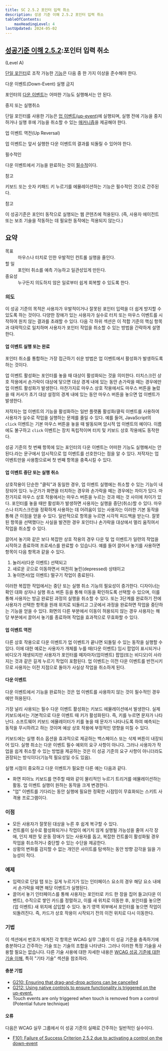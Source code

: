 ```yaml
---
title: SC 2.5.2 포인터 입력 취소
description: 성공 기준 이해 2.5.2 포인터 입력 취소
tableOfContents:
    maxHeadingLevel: 4
lastUpdated: 2024-05-02
---
```



## [성공기준 이해 2.5.2](https://w3.org/TR/WCAG22#pointer-cancellation):포인터 입력 취소 

(Level A)

<Card title="성공 기준(SC)"></Card>

[단일 포인터](../../../../glossary/single-pointer)로 조작 가능한 [기능](../../../../glossary/functionality)은 다음 중 한 가지 이상을 준수해야 한다.

다운 이벤트(Down-Event) 실행 금지

포인터의 [다운 이벤트](../../../../glossary/down-event)는 어떠한 기능도 실행해서는 안 된다.

중지 또는 실행취소

단일 포인터를 사용한 기능은 [업 이벤트(up-event)](../../../../glossary/up-event)에 실행되며, 실행 전에 기능을 중지하거나 실행 후에 기능을 취소할 수 있는 [매커니즘](../../../../glossary/mechanism)을 제공해야 한다.

업 이벤트 역전(Up Reversal)

업 이벤트는 앞서 실행한 다운 이벤트의 결과를 되돌릴 수 있어야 한다.

필수적인

다운 이벤트에서 기능을 완료하는 것이 [필수적](../../../../glossary/essential)이다.

참고

키보드 또는 숫자 키패드 키 누르기를 에뮬레이션하는 기능은 필수적인 것으로 간주된다.

참고

이 성공기준은 포인터 동작으로 실행되는 웹 콘텐츠에 적용된다. (즉, 사용자 에이전트 또는 보조 기술을 작동하는 데 필요한 동작에는 적용되지 않는다.)

## 요약

<dl>
<dt>목표</dt>
<dd>마우스나 터치로 인한 우발적인 컨트롤 실행을 줄인다.</dd>
<dt>할 일</dt>
<dd>포인터 취소를 예측 가능하고 일관성있게 만든다.</dd>
<dt>중요성</dt>
<dd>누구든지 의도하지 않은 일로부터 쉽게 회복할 수 있도록 한다.</dd>
</dl>

### 의도

이 성공 기준의 목적은 사용자가 우발적이거나 잘못된 포인터 입력을 더 쉽게 방지할 수 있도록 하는 것이다. 다양한 장애가 있는 사용자가 실수로 터치 또는 마우스 이벤트를 시작하여 원치 않는 결과를 초래할 수 있다. 다음 각 하위 섹션은 이 적합 기준의 핵심 항목과 대략적으로 일치하며 사용자가 포인터 작업을 취소할 수 있는 방법을 간략하게 설명한다.

#### 업 이벤트 실행 또는 완료

포인터 취소를 통합하는 가장 접근하기 쉬운 방법은 업 이벤트에서 활성화가 발생하도록 하는 것이다.

업 이벤트 활성화는 포인터를 놓을 때 대상이 활성화되는 것을 의미한다. 터치스크린 상호 작용에서 손가락이 대상에 닿으면 대상 경계 내에 있는 동안 손가락을 떼는 경우에만 업 이벤트 활성화가 발생한다. 마찬가지로 마우스 상호 작용에서도 마우스 버튼을 눌렀을 때 커서가 초기 대상 설정의 경계 내에 있는 동안 마우스 버튼을 놓으면 업 이벤트가 발생한다.

저작자는 업 이벤트의 기능을 활성화하는 일반 플랫폼 활성화/클릭 이벤트를 사용하여 사용자가 실수로 작업을 실행하는 문제를 줄일 수 있다. 예를 들어, JavaScript의 `click` 이벤트는 기본 마우스 버튼을 놓을 때 발동되며 암시적 업 이벤트의 예이다. 이름에도 불구하고 `click` 이벤트는 장치 독립적이며 터치 및 키보드 상호 작용에도 동작한다.

성공 기준의 첫 번째 항목에 있는 포인터의 다운 이벤트는 어떠한 기능도 실행해서는 안 된다.라는 문구에서 암시적으로 업 이벤트를 선호한다는 점을 알 수 있다. 저작자는 업 이벤트만을 사용함으로써 첫 번째 항목을 충족시킬 수 있다.

#### 업 이벤트 중단 또는 실행 취소

상호작용이 단순한 "클릭"과 동일한 경우, 업 이벤트 실행에는 취소할 수 있는 기능이 내장되어 있다. 누군가가 화면을 터치하는 경우와 손가락을 떼는 경우에는 차이가 있다. 마찬가지로 마우스 상호 작용에서는 마우스 버튼을 누르는 것과 떼는 것 사이에 차이가 있다. 포인터를 놓을 때만 활성화가 발생하면 사용자는 실행을 중단(취소)할 수 있다. 마우스나 터치스크린을 정확하게 사용하는 데 어려움이 있는 사용자는 이러한 기본 동작을 통해 큰 이점을 얻을 수 있다. 일반적으로 항목을 누르면 시각적 피드백을 받는다. 잘못된 항목을 선택했다는 사실을 발견한 경우 포인터나 손가락을 대상에서 멀리 움직여서 작업을 취소할 수 있다.

끌어서 놓기와 같은 보다 복잡한 상호 작용의 경우 다운 및 업 이벤트가 일련의 작업을 시작하고 종료하여 프로세스를 완료할 수 있습니다. 예를 들어 끌어서 놓기를 사용하면 항목이 다음 항목과 같을 수 있다.

1.  눌러서(다운 이벤트) 선택되고
2.  새로운 곳으로 이동하면서 여전히 눌린(depressed) 상태이고
3.  놓이면서(업 이벤트) 떨구기 작업이 종료된다.

이러한 복잡한 작업에서는 중단 또는 실행 취소 기능의 필요성이 증가한다. 디자이너는 확인 대화 상자나 실행 취소 버튼 등을 통해 이동을 확인하도록 선택할 수 있으며, 이를 통해 사용자는 방금 완료된 과정의 실행을 취소할 수 있다. 또는 3단계를 완료하기 전에 사용자가 선택한 항목을 원래 위치로 되돌리고 그곳에서 과정을 완료하면 작업을 중단하는 기능을 얻을 수 있다. 화면의 다른 부분에서 이동이 허용되지 않는 경우 사용자는 해당 부분에서 끌어서 놓기를 종료하여 작업을 효과적으로 무효화할 수 있다.

#### 업 이벤트 역전

다른 상호 작용으로 다운 이벤트가 업 이벤트가 끝나면 되돌릴 수 있는 동작을 실행할 수 있다. 이에 대한 예로는 사용자가 개체를 누를 때(다운 이벤트) 임시 팝업이 표시되거나 비디오가 재생되지만 사용자가 포인터를 떼자마자(업이벤트) 팝업(또는 비디오)이 사라지는 것과 같은 길게 누르기 작업이 포함된다. 업 이벤트는 이전 다운 이벤트를 반전시키므로 사용자는 이전 지점으로 돌아가 사실상 작업을 취소하게 된다.

#### 다운 이벤트

다운 이벤트에서 기능을 완료하는 것은 업 이벤트를 사용하지 않는 것이 필수적인 경우에만 허용된다.

가장 널리 사용되는 필수 다운 이벤트 활성화는 키보드 에뮬레이션에서 발생한다. 실제 키보드에서는 기본적으로 다운 이벤트 때 키가 활성화된다. 즉, 키를 누르면 문자가 나타난다. 소프트웨어 키보드 에뮬레이터가 키를 놓을 때 문자가 나타나도록 하여 예측되는 동작을 무시하려고 하는 것이며 예상 상호 작용에 부정적인 영향을 미칠 수 있다.

키보드에는 실행 취소 옵션을 효과적으로 제공하는 백스페이스 또는 삭제 버튼이 내장되어 있다. 실행 취소는 다운 이벤트 필수 예외의 요구 사항이 아니다. 그러나 사용자가 작업을 쉽게 취소할 수 있는 방법을 제공하는 것은 이 성공 기준의 요구 사항이 아니더라도 권장되는 방식이다(기능적 필요성일 수도 있음).

실행 시점이 중요하고 다운 이벤트가 필요한 다른 예는 다음과 같다.

*   화면 피아노 키보드를 연주할 때와 같이 물리적인 누르기 트리거를 에뮬레이션하는 활동. 업 이벤트 실행이 원하는 동작을 크게 변경한다.
*   "업" 이벤트를 기다리는 동안 실행에 필요한 정확한 시점밍이 무효화되는 스키트 사격용 프로그램이다.

### 이점

*   모든 사용자가 잘못된 대상을 누른 후 쉽게 복구할 수 있다.
*   컨트롤이 실수로 활성화되거나 작업이 예기치 않게 실행될 가능성을 줄여 시각 장애, 인지 제한 및 운동 장애가 있는 사용자를 돕고, 복잡한 컨트롤이 활성화될 경우 작업을 취소하거나 중단할 수 있는 수단을 제공한다.
*   상황의 변화를 감지할 수 없는 개인은 사이트를 탐색하는 동안 방향 감각을 잃을 가능성이 적다.

### 예제

*   입력으로 단일 탭 또는 길게 누르기가 있는 인터페이스 요소의 경우 해당 요소 내에서 손가락을 떼면 해당 이벤트가 실행된다.
*   끌어서 놓기 인터페이스를 통해 사용자는 포인터로 카드 한 장을 집어 들고(다운 이벤트), 수직으로 쌓인 카드를 정렬하고, 이를 새 위치로 이동한 후, 포인터를 놓으면(업 이벤트) 새 위치에 삽입할 수 있다. 놓기 영역 외부에서 포인터를 놓으면 작업이 되돌려진다. 즉, 카드가 상호 작용이 시작되기 전의 이전 위치로 다시 이동한다.

### 기법

이 섹션에서 번호가 매겨진 각 항목은 WCAG 실무 그룹이 이 성공 기준을 충족하기에 충분하다고 간주하는 기술 또는 기술의 조합을 나타낸다. 그러나 이러한 특정 기술을 사용할 필요는 없습니다. 다른 기술 사용에 대한 자세한 내용은 [WCAG 성공 기준에 대한 기술 이해](../understanding-techniques), 특히 "기타 기술" 섹션을 참조하라.

#### 충분 기법

*   [G210: Ensuring that drag-and-drop actions can be cancelled](https://www.w3.org/WAI/WCAG22/Techniques/general/G210)
*   [G212: Using native controls to ensure functionality is triggered on the up-event.](https://www.w3.org/WAI/WCAG22/Techniques/general/G212)
*   Touch events are only triggered when touch is removed from a control (Potential future technique)

#### 오류

다음은 WCAG 실무 그룹에서 이 성공 기준의 실패로 간주하는 일반적인 실수이다.

*   [F101: Failure of Success Criterion 2.5.2 due to activating a control on the down-event](https://www.w3.org/WAI/WCAG22/Techniques/failures/F101)


